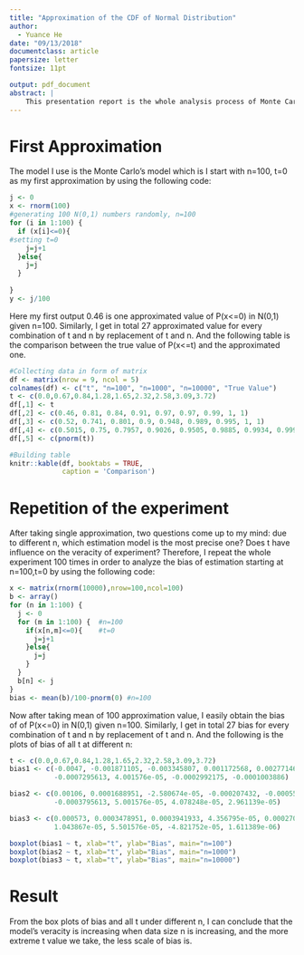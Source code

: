 ```yaml
---
title: "Approximation of the CDF of Normal Distribution"
author:
  - Yuance He
date: "09/13/2018"
documentclass: article
papersize: letter
fontsize: 11pt

output: pdf_document
abstract: |
    This presentation report is the whole analysis process of Monte Carlo method         approximation of normal distribution, which contains comparison table and bias plots so that we can test the veracity of estimation.
---
```



# First Approximation {#sec:appro}

The model I use is the Monte Carlo's model which is
\begin{align}
    \widehat \Psi(t)=\frac{1}{n}\sum_{i=1}^n I(X_i \leq t),
\end{align} 
I start with n=100, t=0 as my first approximation by using the following code:


```r
j <- 0
x <- rnorm(100)
#generating 100 N(0,1) numbers randomly, n=100
for (i in 1:100) {
  if (x[i]<=0){
#setting t=0
    j=j+1
  }else{
    j=j
  }
  
}
y <- j/100

```



Here my first output 0.46 is one approximated value of P(x<=0) in N(0,1) given n=100. Similarly, I get in total 27 approximated value for every combination of t and n by replacement of t and n. And the following table is the comparison between the true value of P(x<=t) and the approximated one.



```r
#Collecting data in form of matrix
df <- matrix(nrow = 9, ncol = 5)
colnames(df) <- c("t", "n=100", "n=1000", "n=10000", "True Value")
t <- c(0.0,0.67,0.84,1.28,1.65,2.32,2.58,3.09,3.72)
df[,1] <- t
df[,2] <- c(0.46, 0.81, 0.84, 0.91, 0.97, 0.97, 0.99, 1, 1)
df[,3] <- c(0.52, 0.741, 0.801, 0.9, 0.948, 0.989, 0.995, 1, 1)
df[,4] <- c(0.5015, 0.75, 0.7957, 0.9026, 0.9505, 0.9885, 0.9934, 0.9995, 1)
df[,5] <- c(pnorm(t))

#Building table
knitr::kable(df, booktabs = TRUE,
             caption = 'Comparison')
```



# Repetition of the experiment {#sec:repet}

After taking single approximation, two questions come up to my mind: due to different n, which estimation model is the most precise one? Does t have influence on the veracity of experiment? Therefore, I repeat the whole experiment 100 times in order to analyze the bias of estimation starting at n=100,t=0 by using the following code:


```r
x <- matrix(rnorm(10000),nrow=100,ncol=100)
b <- array()
for (n in 1:100) {
  j <- 0
  for (m in 1:100) {  #n=100
    if(x[n,m]<=0){    #t=0
      j=j+1
    }else{
      j=j
    }
  }
  b[n] <- j
}
bias <- mean(b)/100-pnorm(0) #n=100
```


Now after taking mean of 100 approximation value, I easily obtain the bias of of P(x<=0) in N(0,1) given n=100. Similarly, I get in total 27 bias for every combination of t and n by replacement of t and n. And the following is the plots of bias of all t at different n:


```r
t <- c(0.0,0.67,0.84,1.28,1.65,2.32,2.58,3.09,3.72)
bias1 <- c(-0.0047, -0.001871105, -0.003345807, 0.001172568, 0.002771468, 
           -0.0007295613, 4.001576e-05, -0.0002992175, -0.0001003886)

bias2 <- c(0.00106, 0.0001688951, -2.580674e-05, -0.000207432, -0.000558532, 
           -0.0003795613, 5.001576e-05, 4.078248e-05, 2.961139e-05)

bias3 <- c(0.000573, 0.0003478951, 0.0003941933, 4.356795e-05, 0.000270468, 
           1.043867e-05, 5.501576e-05, -4.821752e-05, 1.611389e-06)

boxplot(bias1 ~ t, xlab="t", ylab="Bias", main="n=100")
boxplot(bias2 ~ t, xlab="t", ylab="Bias", main="n=1000")
boxplot(bias3 ~ t, xlab="t", ylab="Bias", main="n=10000")
```


# Result


From the box plots of bias and all t under different n, I can conclude that the model's veracity is increasing when data size n is increasing, and the more extreme t value we take, the less scale of bias is.
